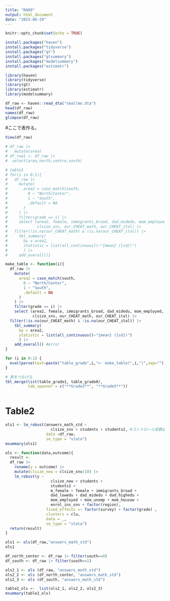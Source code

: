 ```yaml
---
title: "RA09"
output: html_document
date: "2023-08-29"
---
```


```r
knitr::opts_chunk$set(echo = TRUE)
```

```r
install.packages("haven")
install.packages("tidyverse")
install.packages("gt")
install.packages("gtsummary")
install.packages("modelsummary")
install.packages("estimatr")
```
```r
library(haven)
library(tidyverse)
library(gt)
library(estimatr)
library(modelsummary)
```


```r

df_raw <- haven::read_dta("smallmo.dta")
head(df_raw)
names(df_raw)
glimpse(df_raw)
```

#ここで表作る。
```r
View(df_raw)
```
```r

# df_raw |>
#   mutate(area)
# df_rwa1 <- df_raw |> 
#  select(area,north,centre,south)
```
```r
# table1
# for(i in 0:1){
#   df_raw |> 
#     mutate(
#       area2 = case_match(south,
#         0 ~ "North/Center",
#         1 ~ "South",
#         .default = NA
#       )
#     ) |> 
#     filter(grade == i) |> 
#     select (area2, female, immigrants_broad, dad_midedu, mom_employed, answers_math_pct, answers_ital_pct,
#             clsize_snv, our_CHEAT_math, our_CHEAT_ital) |>
#   filter(!is.na(our_CHEAT_math) & !is.na(our_CHEAT_ital)) |> 
#     tbl_summary(
#       by = area2,
#       statistic = list(all_continuous()~"{mean} ({sd})")
#       ) |> 
#     add_overall()}

make_table <- function(i){
  df_raw |> 
    mutate(
      area2 = case_match(south,
        0 ~ "North/Center",
        1 ~ "South",
        .default = NA
      )
    ) |> 
    filter(grade == i) |> 
    select (area2, female, immigrants_broad, dad_midedu, mom_employed, answers_math_pct, answers_ital_pct,
            clsize_snv, our_CHEAT_math, our_CHEAT_ital) |>
  filter(!is.na(our_CHEAT_math) & !is.na(our_CHEAT_ital)) |> 
    tbl_summary(
      by = area2,
      statistic = list(all_continuous()~"{mean} ({sd})")
      ) |> 
    add_overall() #error
}
```


```r
for (i in 0:1) {
  eval(parse(text=paste("table_grade",i,"<- make_table(",i,")",sep="")))
}

# 表をつなげる
tbl_merge(list(table_grade1, table_grade0),
          tab_spanner = c("**Grade2**", "**Grade5**"))



```

# Table2
```r
ols1 <- lm_robust(answers_math_std ~ 
                    clsize_snv + students + students2, #コントロール変数追加する
                  data =df_raw,
                  se_type = "stata")
msummary(ols1)
```

```r


ols <- function(data,outcome){
  result <-
  df_raw |> 
    rename(y = outcome) |> 
    mutate(clsize_new = clsize_snv/10) |> 
    lm_robust(y ~ 
                    clsize_new + students + 
                    students2 + 
                    m_female + female + immigrants_broad +
                    dad_lowedu + dad_midedu + dad_highedu +
                    mom_employed + mom_unemp + mom_housew +
                    enrol_ins_snv + factor(region), 
                  fixed_effects =~ factor(survey) + factor(grade) ,
                  clusters = clu,
                  data = _,
                  se_type = "stata")
  return(result)
}
```

```r
ols1 <- ols(df_raw,"answers_math_std")
ols1
```

```r
df_north_center <- df_raw |> filter(south==0)
df_south <- df_raw |> filter(south==1)
```

```r
ols2_1 <- ols (df_raw, "answers_math_std")
ols2_2 <- ols (df_north_center, "answers_math_std")
ols2_3 <- ols (df_south, "answers_math_std")
```

```r
table2_ols <-  list(ols2_1, ols2_2, ols2_3)
msummary(table2_ols)
```

